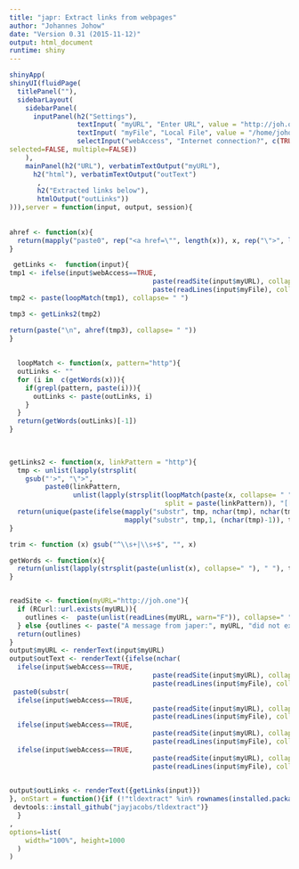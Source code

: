 ```yaml
---
title: "japr: Extract links from webpages"
author: "Johannes Johow"
date: "Version 0.31 (2015-11-12)"
output: html_document
runtime: shiny
---
```




```r

 

shinyApp(
shinyUI(fluidPage(
  titlePanel(""),
  sidebarLayout(
    sidebarPanel(
      inputPanel(h2("Settings"), 
                 textInput( "myURL", "Enter URL", value = "http://joh.one"),
                 textInput( "myFile", "Local File", value = "/home/johow/Dropbox/webjayOutput/index.html"),
                 selectInput("webAccess", "Internet connection?", c(TRUE, FALSE),
selected=FALSE, multiple=FALSE))
    ),
    mainPanel(h2("URL"), verbatimTextOutput("myURL"), 
      h2("html"), verbatimTextOutput("outText")
       , 
       h2("Extracted links below"), 
       htmlOutput("outLinks"))
))),server = function(input, output, session){
  
  
ahref <- function(x){
  return(mapply("paste0", rep("<a href=\"", length(x)), x, rep("\">", length(x)), x, rep("</a><br/>", length(x))))
}

 getLinks <-  function(input){
tmp1 <- ifelse(input$webAccess==TRUE, 
                                    paste(readSite(input$myURL), collapse= " "), 
                                    paste(readLines(input$myFile), collapse= " "))
tmp2 <- paste(loopMatch(tmp1), collapse= " ")

tmp3 <- getLinks2(tmp2)

return(paste("\n", ahref(tmp3), collapse= " "))
}
  
  
  loopMatch <- function(x, pattern="http"){
  outLinks <- ""
  for (i in  c(getWords(x))){
    if(grepl(pattern, paste(i))){
      outLinks <- paste(outLinks, i)
    }
  }
  return(getWords(outLinks)[-1])
}
  

  
getLinks2 <- function(x, linkPattern = "http"){
  tmp <- unlist(lapply(strsplit(
    gsub("'>", "\">", 
         paste0(linkPattern, 
                unlist(lapply(strsplit(loopMatch(paste(x, collapse= " ")),
                                       split = paste(linkPattern)), "[[", 2)))), split = "\">"), "[[", 1))
  return(unique(paste(ifelse(mapply("substr", tmp, nchar(tmp), nchar(tmp)) %in% c("'", "\""), 
                             mapply("substr", tmp,1, (nchar(tmp)-1)), tmp))))
}

trim <- function (x) gsub("^\\s+|\\s+$", "", x)

getWords <- function(x){
  return(unlist(lapply(strsplit(paste(unlist(x), collapse=" "), " "), trim)))
}


readSite <- function(myURL="http://joh.one"){
  if (RCurl::url.exists(myURL)){
    outlines <-  paste(unlist(readLines(myURL, warn="F")), collapse=" ")
  } else {outlines <- paste("A message from japer:", myURL, "did not exist on", Sys.time())}
  return(outlines)
}
output$myURL <- renderText(input$myURL)
output$outText <- renderText({ifelse(nchar(
  ifelse(input$webAccess==TRUE, 
                                    paste(readSite(input$myURL), collapse= " "), 
                                    paste(readLines(input$myFile), collapse= " ")))>140,
 paste0(substr(
  ifelse(input$webAccess==TRUE, 
                                    paste(readSite(input$myURL), collapse= " "), 
                                    paste(readLines(input$myFile), collapse= " ")), 1, 140), "...## output truncated (omitted ", c(nchar(
  ifelse(input$webAccess==TRUE, 
                                    paste(readSite(input$myURL), collapse= " "), 
                                    paste(readLines(input$myFile), collapse= " ")))-140), " characters)"),
  ifelse(input$webAccess==TRUE, 
                                    paste(readSite(input$myURL), collapse= " "), 
                                    paste(readLines(input$myFile), collapse= " ")))})
  

output$outLinks <- renderText({getLinks(input)})
}, onStart = function(){if (!"tldextract" %in% rownames(installed.packages())){
 devtools::install_github("jayjacobs/tldextract")}
  }
,
options=list(
    width="100%", height=1000
  )
)

```

